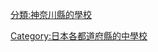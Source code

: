{{日本行政區劃分類導航|的中學校|top=日本各都道府縣的中學校}}

[[Category:日本各都道府縣的中學校|Category:日本各都道府縣的中學校]]
[[分類:神奈川縣的學校|分類:神奈川縣的學校]]